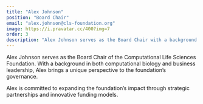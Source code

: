 ```yaml
---
title: "Alex Johnson"
position: "Board Chair"
email: "alex.johnson@cls-foundation.org"
image: https://i.pravatar.cc/400?img=7
order: 3
description: "Alex Johnson serves as the Board Chair with a background in both computational biology and business leadership, bringing a unique perspective to the foundation's governance."
---
```


Alex Johnson serves as the Board Chair of the Computational Life Sciences Foundation. With a background in both computational biology and business leadership, Alex brings a unique perspective to the foundation's governance.

Alex is committed to expanding the foundation's impact through strategic partnerships and innovative funding models. 
